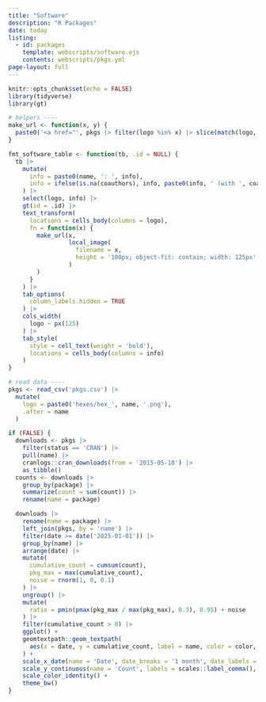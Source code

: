 ```yaml
---
title: "Software"
description: "R Packages"
date: today
listing:
  - id: packages
    template: webscripts/software.ejs
    contents: webscripts/pkgs.yml
page-layout: full
---
```


```r
knitr::opts_chunk$set(echo = FALSE)
library(tidyverse)
library(gt)

# helpers ----
make_url <- function(x, y) {
  paste0('<a href="', pkgs |> filter(logo %in% x) |> slice(match(logo, x)) |> pull(link), '">', y, '</a>')
}

fmt_software_table <- function(tb, .id = NULL) {
  tb |>
    mutate(
      info = paste0(name, ': ', info),
      info = ifelse(is.na(coauthors), info, paste0(info, ' (with ', coauthors, ')'))
    ) |>
    select(logo, info) |>
    gt(id = .id) |>
    text_transform(
      locations = cells_body(columns = logo),
      fn = function(x) {
        make_url(x,
                 local_image(
                   filename = x,
                   height = '100px; object-fit: contain; width: 125px'
                 )
        )
      }
    ) |>
    tab_options(
      column_labels.hidden = TRUE
    ) |>
    cols_width(
      logo ~ px(125)
    ) |>
    tab_style(
      style = cell_text(weight = 'bold'),
      locations = cells_body(columns = info)
    )
}

# read data ----
pkgs <- read_csv('pkgs.csv') |>
  mutate(
    logo = paste0('hexes/hex_', name, '.png'),
    .after = name
  )

if (FALSE) {
  downloads <- pkgs |>
    filter(status == 'CRAN') |>
    pull(name) |>
    cranlogs::cran_downloads(from = '2015-05-18') |>
    as_tibble()
  counts <- downloads |>
    group_by(package) |>
    summarize(count = sum(count)) |>
    rename(name = package)

  downloads |>
    rename(name = package) |>
    left_join(pkgs, by = 'name') |>
    filter(date >= date('2025-01-01')) |>
    group_by(name) |>
    arrange(date) |>
    mutate(
      cumulative_count = cumsum(count),
      pkg_max = max(cumulative_count),
      noise = rnorm(1, 0, 0.1)
    ) |>
    ungroup() |>
    mutate(
      ratio = pmin(pmax(pkg_max / max(pkg_max), 0.3), 0.95) + noise
    ) |>
    filter(cumulative_count > 0) |>
    ggplot() +
    geomtextpath::geom_textpath(
      aes(x = date, y = cumulative_count, label = name, color = color, hjust = ratio)
    ) +
    scale_x_date(name = 'Date', date_breaks = '1 month', date_labels = '%b %Y') +
    scale_y_continuous(name = 'Count', labels = scales::label_comma(), breaks = scales::pretty_breaks()) +
    scale_color_identity() +
    theme_bw()
}
```

::: {#packages}
:::
